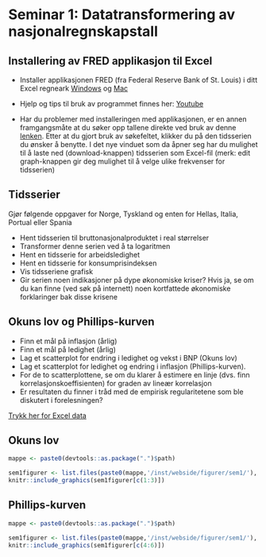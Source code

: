 
# Seminar 1: Datatransformering av nasjonalregnskapstall

## Installering av FRED applikasjon til Excel
- Installer applikasjonen FRED (fra Federal Reserve Bank of St. Louis)  i ditt Excel regneark [Windows](https://research.stlouisfed.org/fred-addin/install_windows.html) og [Mac](https://research.stlouisfed.org/fred-addin/install_mac.html)

- Hjelp og tips til bruk av programmet finnes her:
[Youtube](http://www.youtube.com/watch?v=OAH-wGtP_k8)

- Har du problemer med installeringen med applikasjonen, er en annen framgangsmåte at du søker opp tallene direkte ved bruk av denne [lenken](https://fred.stlouisfed.org/). Etter at du gjort bruk av søkefeltet, klikker du på den tidsserien du ønsker å benytte. I det nye vinduet som da åpner seg har du mulighet til å laste ned (download-knappen) tidsserien som Excel-fil (merk: edit graph-knappen gir deg mulighet til å velge ulike frekvenser for tidsserien)   


## Tidsserier
Gjør følgende oppgaver for Norge, Tyskland og enten for Hellas, Italia, Portual eller Spania 

- Hent tidsserien til bruttonasjonalproduktet i real størrelser
- Transformer denne serien ved å ta logaritmen 
- Hent en tidsserie for arbeidsledighet 
- Hent en tidsserie for konsumprisindeksen 
- Vis tidsseriene grafisk
- Gir serien noen indikasjoner på dype økonomiske kriser?  Hvis ja, se om du kan finne (ved søk på internett) noen kortfattede økonomiske forklaringer bak disse krisene

## Okuns lov og Phillips-kurven
- Finn et mål på inflasjon (årlig)
- Finn et mål på ledighet (årlig)
- Lag et scatterplot for endring i ledighet og vekst i BNP (Okuns lov)
- Lag et scatterplot for ledighet og endring i inflasjon (Phillips-kurven).
- For de to scatterplottene, se om du klarer å estimere en linje (dvs. finn korrelasjonskoeffisienten) for graden av lineær korrelasjon
- Er resultaten du finner i tråd med de empirisk regularitetene som ble diskutert i forelesningen?

[Trykk her for Excel data](excel/dataoppgaveseminar1.xlsx)

## Okuns lov
```r
mappe <- paste0(devtools::as.package(".")$path)

sem1figurer <- list.files(paste0(mappe,'/inst/webside/figurer/sem1/'), pattern = ".png", full.names = TRUE)
knitr::include_graphics(sem1figurer[c(1:3)])
```

## Phillips-kurven
```r
mappe <- paste0(devtools::as.package(".")$path)

sem1figurer <- list.files(paste0(mappe,'/inst/webside/figurer/sem1/'), pattern = ".png", full.names = TRUE)
knitr::include_graphics(sem1figurer[c(4:6)])
```

<!--
# Del II: Økonomisk vekst

# Del III: Økonomiske kriser
-->
